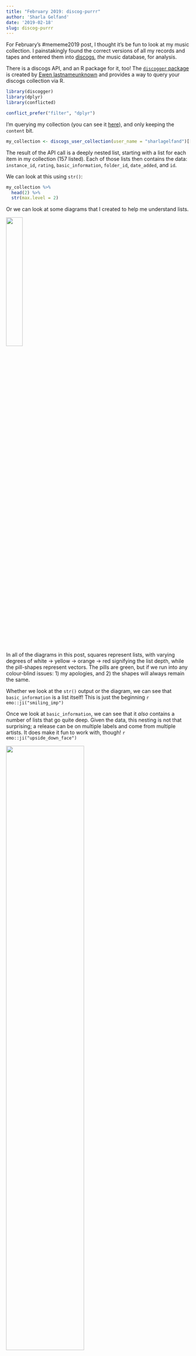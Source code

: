 ```yaml
---
title: "February 2019: discog-purrr"
author: 'Sharla Gelfand'
date: '2019-02-18'
slug: discog-purrr
---
```


For February's #mememe2019 post, I thought it's be fun to look at my music collection. I painstakingly found the correct versions of all my records and tapes and entered them into [discogs](https://www.discogs.com/), *the* music database, for analysis.

There is a discogs API, and an R package for it, too! The [`discogger` package](https://github.com/ewenme/discogger) is created by [Ewen lastnameunknown](https://twitter.com/ewen_) and provides a way to query your discogs collection via R.

```r
library(discogger)
library(dplyr)
library(conflicted)

conflict_prefer("filter", "dplyr")
```

I'm querying my collection (you can see it [here](https://www.discogs.com/user/sharlagelfand/collection)), and only keeping the `content` bit.

```r
my_collection <- discogs_user_collection(user_name = "sharlagelfand")[["content"]]
```

The result of the API call is a deeply nested list, starting with a list for each item in my collection (157 listed). Each of those lists then contains the data: `instance_id`, `rating`, `basic_information`, `folder_id`, `date_added`, and `id`. 

We can look at this using `str()`:

```r
my_collection %>%
  head(2) %>%
  str(max.level = 2)
```

Or we can look at some diagrams that I created to help me understand lists. 

![](/images/discogger-purrr/initial_list.png){width=30%}

In all of the diagrams in this post, squares represent lists, with varying degrees of white -> yellow -> orange -> red signifying the list depth, while the pill-shapes represent vectors. The pills are green, but if we run into any colour-blind issues: 1) my apologies, and 2) the shapes will always remain the same.

Whether we look at the `str()` output or the diagram, we can see that `basic_information` is a list itself! This is just the beginning `r emo::ji("smiling_imp")`

Once we look at `basic_information`, we can see that it *also* contains a number of lists that go quite deep. Given the data, this nesting is not that surprising; a release can be on multiple labels and come from multiple artists. It does make it fun to work with, though! `r emo::ji("upside_down_face")`

![](/images/discogger-purrr/basic_information_list.png){width=65%}

```r
my_collection[[1]][["basic_information"]] %>%
  str()
```

For me, the first step is to extract the `basic_information` part only, and transpose it. `purrr:transpose()` "turns a list-of lists 'inside-out.'" I want to turn the list inside-out so that it starts to look more like a data frame, with a list of *variables* rather than a list of *records* (like, observations -- not `r emo::ji("cd")`).

```r
library(purrr)

basic_information <- my_collection %>%
  map("basic_information") %>%
  transpose()
```

Once we do that, the list looks totally different. Now we have a list that contains the *variables* from `basic_information`, and *each of those* is a list with 157 elements (lists) in them.

```r
basic_information %>%
  str(max.level = 1)
```

So,

1. Yes, this diagram is massive.
2. No, the exact data is not always the same from diagram to diagram `r emo::ji("information_desk_person")`
3. An empty list means there is no data. Some variables have missing data, e.g. sometimes there isn't `text` in `formats`. Sometimes `master_url` is missing, etc.

![](/images/discogger-purrr/basic_information_transpose.png){width=100%}

Now I have a wayyy better idea of what all that ugly `str()` output (omitted here) means. The deep nesting in `descriptions` is horrifying, but I'm confident in my ability to do it `r emo::ji("muscle")`.

The next step is to make that list into a tibble, and only keep the variables I care about. Once we do that, it's a little less hectic to look at.

```r
basic_information_tibble <- basic_information %>%
  as_tibble() %>%
  select(id, title, artists, formats)

head(basic_information_tibble)
```

Did somebody say list-cols? `r emo::ji("yum")`

![](/images/discogger-purrr/basic_information_tibble.png){width=80%}

The easiest thing to tackle next are the `id` and `title` columns. Every release has only one of each, so we can unlist these and turn the columns into... non-list-cols? reg-cols.

```r
basic_information_id_title_unlist <- basic_information_tibble %>% 
  mutate_at(vars(id, title), unlist)

head(basic_information_id_title_unlist)
```

("sorry" about the third item -- it's a [great record!](https://goodthrob.bandcamp.com/album/fuck-off))

I've coloured them in blue now, to indicate they're no longer lists (not differentiating between integer and character, though).

![](/images/discogger-purrr/unlist_id_title.png){width=80%}

To make `artists` workable, I'm transposing it, just like we did with the original list. 

```r
basic_information_artists_transpose <- basic_information_id_title_unlist %>%
  mutate(artists = map(artists, transpose))

head(basic_information_artists_transpose)
```

It looks a little different in the tibble printing, but tough to tell what's going on. Instead of a list for each artist that contains `name`, `entity_type`, etc, now *each of those* are lists that contain information on each artist.

So, if there are two artists on a release, their names will both appear under `name`, rather than having a list for each, and each with a `name` element.

![](/images/discogger-purrr/transpose_artists.png){width=80%}

The last column to work with is `formats`, arguably the ugliest one! I actually *don't* want to transpose it, because `descriptions` is already in the format we want. If we transpose it, then it'll turn *that* inside out, which is... not good. Believe me, I spent a while playing with it before I realized what was happening `r emo::ji("see_no_evil")`.

We want to *unlist* `formats`, just like we did for `id` and `title`. The only difference is that we just want to remove the *first* listing hierarchy, so we'll set `recursive = FALSE`.

The reason that we can do this to `formats` is because it's unnecessarily nested. Unlike `artists`, there are no cases where there's more than one format attached to a release, so the nested list isn't necessary.

```r
basic_information_formats_unlist <- basic_information_artists_transpose %>%
  mutate(formats = unlist(formats, recursive = FALSE))

head(basic_information_formats_unlist)
```

But just like for `artists`, now the actual elements are at the top level of the list, rather than being buried.

![](/images/discogger-purrr/unlist_formats.png){width=80%}

You thought we were done?! Ha! We still need to get information *out* of `artists` and `formats`.

I want to get the `id` from `artists` so that (eventually), I can use the API again to get *even more* information about the artist.

```r
basic_information_tidying <- basic_information_formats_unlist %>%
  mutate(artists_id = map(artists, "id")) %>%
  select(-artists)

basic_information_tidying %>%
  head()
```

But this isn't quite it. `artists_id` is still a list of lists.

```r
basic_information_tidying <- basic_information_tidying %>%
  mutate(artists_id = map(artists_id, unlist))

head(basic_information_tidying)
```

Now it's a list of integer vectors. This is, I think, the kind of "list-col" that I'm more familiar with. This is the lego-game-of-thrones-horse-on-a-balcony kind of list-col.

I've tried to illustrate the difference here. The little circles mean it's a character vector with two elements.

![](/images/discogger-purrr/map_artist_id.png){width=80%}

I also want the `name` and `descriptions` bits from `formats`. 

`name` is really easy because it's just a character vector, and never contains multiple elements.

```r
basic_information_tidying <- basic_information_tidying %>%
  mutate(format_name = map_chr(formats, "name"))

head(basic_information_tidying)
```

![](/images/discogger-purrr/map_format_name.png){width=55%}

Finally, `descriptions`, for all the headache it's been, is the exact same to extract as `artists_id`. I've set `.default = FALSE` in case any are missing. `NA`s are a lot easier to work with than `NULL`s later on (endless thank you to Jenny Bryan, not only for absolutely everything I know about lists and purrr, but for telling me about this argument).

```r
basic_information_tidying <- basic_information_tidying %>%
  mutate(format_description = map(formats, "descriptions", .default = NA),
         format_description = map(format_description, unlist))
```

![](/images/discogger-purrr/map_format_description.png){width=85%}

With a little renaming and reordering, our final dataset looks like this:

```r
basic_information_tidy <- basic_information_tidying %>%
    select(release_id = id, title, artists_id, format_description, format_name)

head(basic_information_tidy)
```

![](/images/discogger-purrr/collection_tidy.png){width=70%}

What are we going to do with it? That's a topic for another post `r emo::ji("wave")`.
